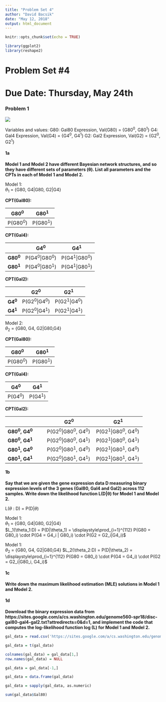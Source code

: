 ```yaml
---
title: "Problem Set 4"
author: "David Bacsik"
date: "May 12, 2018"
output: html_document
---
```


```r
knitr::opts_chunk$set(echo = TRUE)

library(ggplot2)
library(reshape2)
```


# Problem Set #4
# Due Date: Thursday, May 24th

### Problem 1
![](models.png)

Variables and values: 
G80: Gal80 Expression, Val(G80) = {G80^0^, G80^1^}
G4: Gal4 Expression, Val(G4) = {G4^0^, G4^1^}
G2: Gal2 Expression, Val(G2) = {G2^0^, G2^1^}

#### 1a
**Model 1 and Model 2 have different Bayesian network structures, and so they have different sets of parameters (θ). List all parameters and the CPTs in each of Model 1 and Model 2.**

Model 1:  
$\theta_1$ = {G80, G4|G80, G2|G4}

**CPT(Gal80):  **

| G80^0^ | G80^1^ |
| --------------- | --------------- |
| P(G80^0^)  | P(G80^1^)  |

**CPT(Gal4):  **

|   | G4^0^ | G4^1^ |
|---| --------------- | --------------- |
| **G80^0^** | P(G4^0^\|G80^0^)  | P(G4^1^\|G80^0^)  |
| **G80^1^** | P(G4^0^\|G80^1^)  | P(G4^1^\|G80^1^)  |

**CPT(Gal2):  **

|   | G2^0^ | G2^1^ |
|---| --------------- | --------------- |
| **G4^0^** | P(G2^0^\|G4^0^)  | P(G2^1^\|G4^0^)  |
| **G4^1^** | P(G2^0^\|G4^1^)  | P(G2^1^\|G4^1^)  |

Model 2:  
$\theta_2$ = {G80, G4, G2|G80,G4}

**CPT(Gal80):  **

| G80^0^ | G80^1^ |
| --------------- | --------------- |
| P(G80^0^)  | P(G80^1^)  |

**CPT(Gal4):  **

| G4^0^ | G4^1^ |
| --------------- | --------------- |
| P(G4^0^)  | P(G4^1^)  |

**CPT(Gal2):  **

|                                      | G2^0^                   | G2^1^ |
|------------                         | ---------------                   | --------------- |
| **G80^0^, G4^0^** | P(G2^0^\|G80^0^, G4^0^)  | P(G2^1^\|G80^0^, G4^0^)  |
| **G80^0^, G4^1^** | P(G2^0^\|G80^0^, G4^1^)  | P(G2^1^\|G80^0^, G4^1^)  |
| **G80^1^, G4^0^** | P(G2^0^\|G80^1^, G4^0^)  | P(G2^1^\|G80^1^, G4^0^)  |
| **G80^1^, G4^1^** | P(G2^0^\|G80^1^, G4^1^)  | P(G2^1^\|G80^1^, G4^1^)  |

#### 1b
**Say that we are given the gene expression data D measuring binary expression levels of the 3 genes (Gal80, Gal4 and Gal2) across 112 samples. Write down the likelihood function L(D|θ) for Model 1 and Model 2.**

L($\theta$ : D) = P(D|$\theta$)

Model 1:  
$\theta_1$ = {G80, G4|G80, G2|G4}  
$L_1(\theta_1:D) = P(D|\theta_1) = \displaystyle\prod_{i=1}^{112} P(G80 = G80_i) \cdot P(G4 = G4_i | G80_i) \cdot P(G2 = G2_i|G4_i)$

Model 1:  
$\theta_2$ = {G80, G4, G2|G80,G4}
$L_2(\theta_2:D) = P(D|\theta_2) = \displaystyle\prod_{i=1}^{112} P(G80 = G80_i) \cdot P(G4 = G4_i) \cdot P(G2 = G2_i|G80_i, G4_i)$

#### 1c
**Write down the maximum likelihood estimation (MLE) solutions in Model 1 and Model 2.**

#### 1d
**Download the binary expression data from https://sites.google.com/a/cs.washington.edu/genome560-spr18/disc-gal80-gal4-gal2.txt?attredirects=0&d=1, and implement the code that computes the log-likelihood function log (L) for Model 1 and Model 2.**

```r
gal_data = read.csv('https://sites.google.com/a/cs.washington.edu/genome560-spr18/disc-gal80-gal4-gal2.txt?attredirects=0&d=1', sep='\t')

gal_data = t(gal_data)

colnames(gal_data) = gal_data[1,]
row.names(gal_data) = NULL

gal_data = gal_data[-1,]

gal_data = data.frame(gal_data)

gal_data = sapply(gal_data, as.numeric)

```

```r
sum(gal_data$Gal80)
```


```r


```
